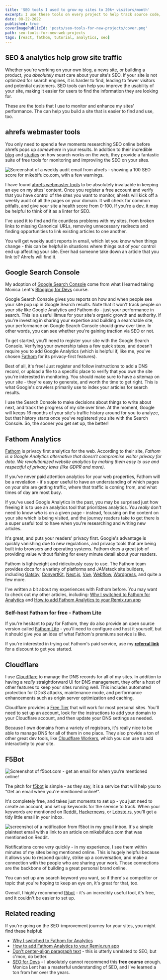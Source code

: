 ```yaml
---
title: 'SEO tools I used to grow my sites to 20k+ visitors/month'
excerpt: I use these tools on every project to help track source code, monitor traffic on my site, and optimize content for better Search Engine Optimization (SEO).
date: 08-22-2022
published: true
coverImagePublicId: 'posts/seo-tools-for-new-projects/cover.png'
path: seo-tools-for-new-web-projects
tags: [react, fathom, tutorial, analytics, seo]
---
```


## SEO & analytics help grow site traffic

Whether you're working on your own blog, a news site, or building a product, you _absolutely must_ care about your site's SEO. If your site is not optimized for search engines, it is harder to find, leading to fewer visitors and potential customers. SEO tools can help you improve the usability of your site, making it easier for users to find the information they are looking for.

These are the tools that I use to monitor and enhance my sites' performance. The can help you build a site that is easier to find and use, too.

## ahrefs webmaster tools

You only need to spend a few moments researching SEO online before ahrefs pops up _somewhere_ in your results. In addition to their incredible [blog](https://ahrefs.com/blog/) and [studies](https://ahrefs.com/blog/category/data-studies/) on how search works on the web, they provide a fantastic suite of free tools for monitoring and improviing the SEO on your sites.

<Image
  publicId="posts/seo-tools-for-new-projects/ahrefs-audit"
  alt="Screenshot of a weekly audit email from ahrefs - showing a 100 SEO score for mikebifulco.com, with a few warnings."
  caption="There's always room to improve SEO, and ahrefs webmaster tools makes it easy to digest"
/>

I have found [ahrefs webmaster tools](https://ahrefs.com/webmaster-tools) to be absolutely invaluable in keeping an eye on my sites' content. Once you register a free account and verify that you have control of the sites you want to monitor, ahrefs will kick off a weekly audit of all the pages on your domain. It will check for common pitfalls, and give your site a health score from 0-100. If you're a dev, it may be helpful to think of it as a linter for SEO.

I've used it to find and fix countless problems with my sites, from broken links to missing Canonical URLs, removing unnecessary redirects and finding opportunities to link existing articles to one another.

You will get weekly audit reports in email, which let you know when things change - this can be helpful in situations where things out of your control end up affecting your site. Ever had someone take down an article that you link to? Ahrefs will find it.

## Google Search Console

My adoption of [Google Search Console](https://search.google.com/search-console/about) come from what I learned taking Monica Lent's [Blogging for Devs](https://bloggingfordevs.com) course.

Google Search Console gives you reports on how and when people see your site pop up in Google Search results. Note that it won't track people _on your site_ like Google Analytics and Fathom do - just your performance in search. This is a useful litmus for your site's organic growth and authority. If you're investing in sharing your expertise and building a searchable site, your performance on Google Search Console should grow over time. In other words, you can see whether you're gaining traction via SEO or not.

To get started, you'll need to register your site with the Google Search Console. Verifying your ownership takes a few quick steps, and doesn't require you to add Google Analytics (which is helpful if, like me, you've chosen [Fathom](https://mikebifulco.com/posts/why-fathom-analytics) for its privacy-first features).

Best of all, it's free! Just register and follow instructions to add a DNS record, or upload a file to a specific place to verify that you own the site you're interested in monitoring. You should make sure to have a sitemap on your site - they're easy to generate, and worth the time to get right. This is what Google's crawlers primarily use to index your articles for search results.

I use the Search Console to make decisions about things to write about next, and track the progress of my site over time. At the moment, Google will keeps 16 months of your site's traffic history around for you to analyze, but that history starts once you've registered you site with the Search Console. So, the sooner you get set up, the better!

## Fathom Analytics

[Fathom](https://usefathom.com) is privacy first analytics for the web. According to their site, _Fathom is a Google Analytics alternative that doesn’t compromise visitor privacy for data. We revolutionized website analytics by making them easy to use and respectful of privacy laws (like GDPR and more)._

If you've never paid attention analytics for your web properties, Fathom will be a revelation - it's super useful to have an understanding of which pages on your site are getting traffic, where that traffic is coming from, and what times of day are most busy.

If you've used Google Analytics in the past, you may be surprised just how freeing it is to use an analytics tool that prioritizes analytics. You _really_ don't need to know _who_ is on a given page - instead, focusing on the content on your site which is being visited, and the journey readers take to get there is a super useful tool to have when you're researching and writing new articles.

It's great, and puts your readers' privacy first. Google's advantage is quickly vanishing due to new regulations, and privacy tools that are being built into browsers and operating systems. Fathom does a great job of providing value without fishing for every minute detail about your readers.

Fathom is lightweight and ridiculously easy to use. The Fathom team provides docs for a variety of platforms and JAMstack site builders, including [Gatsby](https://usefathom.com/docs/integrations/gatsby), [ConvertKit](https://usefathom.com/docs/integrations/convertkit), [Next.js](https://usefathom.com/docs/integrations/next), [Vue](https://usefathom.com/docs/integrations/vue), [Webflow](https://usefathom.com/docs/integrations/webflow), [Wordpress](https://usefathom.com/docs/integrations/wordpress), and quite a few more.

I've written a bit about my experiences with Fathom before. You may want to check out my other articles, including: [Why I switched to Fathom for Analytics](https://mikebifulco.com/posts/why-fathom-analytics) and [How to add Fathom Analytics to your Remix.run app](https://mikebifulco.com/posts/add-fathom-analytics-to-remix)

### Self-host Fathom for free - Fathom Lite

If you're hesitant to pay for Fathom, they do also provide an open source version called [Fathom Lite](https://github.com/usefathom/fathom) - you'll need to configure and host it yourself, but it should give you an idea of what Fathom's premiums service is like.

If you're interested in trying out Fathom's paid service, use my [**referral link**](https://usefathom.com/ref/DPSSYB) for a discount to get you started.

## Cloudflare

I use [Cloudflare](https://cloudflare.com) to manage the DNS records for all of my sites. In addition to having a _really_ straightforward UI for DNS management, they offer a host of other features to keep your sites running well. This includes automated protection for DDoS attacks, maintenance mode, and performance enhancements such as origin server optimization and caching.

Cloudflare provides a [Free Tier](https://www.cloudflare.com/plans/) that will work for most personal sites. You'll need to set up an account, look for the instructions to add your domain to your Cloudflare account, and then update your DNS settings as needed.

Because I own domains from a variety of registrars, it's really nice to be able to manage DNS for all of them in one place. They also provide a ton of other great dev tools, like [Cloudflare Workers](https://workers.cloudflare.com/), which you can use to add interactivity to your site.

## F5Bot

<Image
  publicId="posts/seo-tools-for-new-projects/f5bot"
  alt="Screenshot of f5bot.com - get an email for when you're mentioned online!"
  caption="F5bot is free, and dead simple to set up. "
/>

The pitch for [f5bot](https://f5bot.com) is simple - as they say, it is a service that will help you to "Get an email when you're mentioned online!".

It's completely free, and takes just moments to set up - you just need to create an account, and set up keywords for the service to track. When your keywords are mentioned on [Reddit](https://reddit.com), [Hackernews](https://news.ycombinator.com), or [Lobste.rs](https://lobste.rs), you'll get a tidy little email in your inbox.

<Image
  publicId="posts/seo-tools-for-new-projects/f5bot-notification "
  alt="screenshot of a notification from f5bot in my gmail inbox. It's a simple plaintext email with a link to an article on mikebifulco.com that was mentioned on Reddit."
  caption="This is what typical notification from f5bot looks like."
/>

Notifications come _very_ quickly - in my experience, I see them within minutes of my sites being mentioned online. This is hugely helpful because it allows you to respond quickly, strike up a conversation, and make a connection with the people who are sharing your work. Those connections are the backbone of building a great personal brand online.

You can set up any search keyword you want, so if there's a competitor or topic that you're hoping to keep an eye on, it's great for that, too.

Overall, I highly recommend [f5bot](https://f5bot.com) - it's an incredibly useful tool, it's free, and it couldn't be easier to set up.

## Related reading

If you're going on the SEO-improvement journey for your sites, you might find these helpful:

- [Why I switched to Fathom for Analytics](https://mikebifulco.com/posts/why-fathom-analytics)
- [How to add Fathom Analytics to your Remix.run app](https://mikebifulco.com/posts/add-fathom-analytics-to-remix)
- [Don't center-align paragraph text](https://mikebifulco.com/posts/dont-center-paragraph-text) - this is utterly unrelated to SEO, but c'mon, do better.
- [SEO for Devs](https://seofordevs.com) - I absolutely cannot recommend this **free course** enough. Monica Lent has a masterful understanding of SEO, and I've learned a ton from her over the years.
